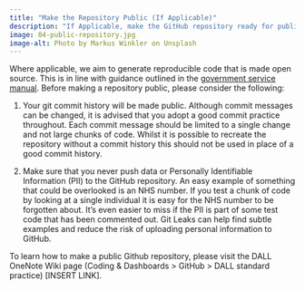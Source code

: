```yaml
---
title: "Make the Repository Public (If Applicable)"
description: "If Applicable, make the GitHub repository ready for public release."
image: 04-public-repository.jpg
image-alt: Photo by Markus Winkler on Unsplash
---
```

  
Where applicable, we aim to generate reproducible code that is made open source. This is in line with guidance outlined in the [government service manual](https://www.gov.uk/service-manual/service-standard/point-12-make-new-source-code-open). Before making a repository public, please consider the following:

1. Your git commit history will be made public. Although commit messages can be changed, it is advised that you adopt a good commit practice throughout. Each commit message should be limited to a single change and not large chunks of code. Whilst it is possible to recreate the repository without a commit history this should not be used in place of a good commit history.

2. Make sure that you never push data or Personally Identifiable Information (PII) to the GitHub repository. An easy example of something that could be overlooked is an NHS number. If you test a chunk of code by looking at a single individual it is easy for the NHS number to be forgotten about. It’s even easier to miss if the PII is part of some test code that has been commented out. Git Leaks can help find subtle examples and reduce the risk of uploading personal information to GitHub.

To learn how to make a public Github repository, please visit the DALL OneNote Wiki page (Coding & Dashboards > GitHub > DALL standard practice) [INSERT LINK].
